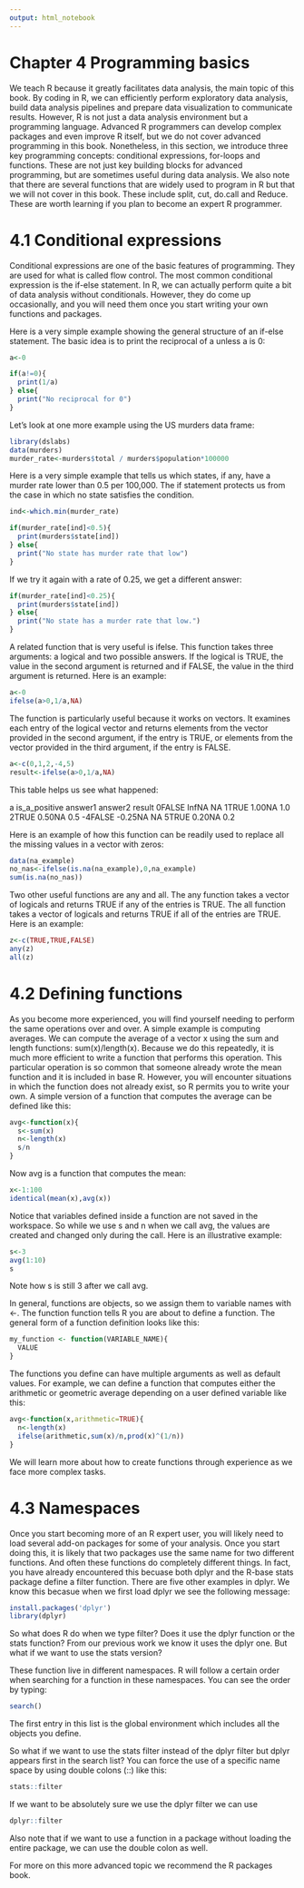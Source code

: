 ```yaml
---
output: html_notebook
---
```

# Chapter 4 Programming basics

We teach R because it greatly facilitates data analysis, the main topic of this book. By coding in R, we can efficiently perform exploratory data analysis, build data analysis pipelines and prepare data visualization to communicate results. However, R is not just a data analysis environment but a programming language. Advanced R programmers can develop complex packages and even improve R itself, but we do not cover advanced programming in this book. Nonetheless, in this section, we introduce three key programming concepts: conditional expressions, for-loops and functions. These are not just key building blocks for advanced programming, but are sometimes useful during data analysis. We also note that there are several functions that are widely used to program in R but that we will not cover in this book. These include split, cut, do.call and Reduce. These are worth learning if you plan to become an expert R programmer.

# 4.1 Conditional expressions

Conditional expressions are one of the basic features of programming. They are used for what is called flow control. The most common conditional expression is the if-else statement. In R, we can actually perform quite a bit of data analysis without conditionals. However, they do come up occasionally, and you will need them once you start writing your own functions and packages.

Here is a very simple example showing the general structure of an if-else statement. The basic idea is to print the reciprocal of a unless a is 0:

```r
a<-0

if(a!=0){
  print(1/a)
} else{
  print("No reciprocal for 0")
}
```

Let’s look at one more example using the US murders data frame:

```r
library(dslabs)
data(murders)
murder_rate<-murders$total / murders$population*100000
```

Here is a very simple example that tells us which states, if any, have a murder rate lower than 0.5 per 100,000. The if statement protects us from the case in which no state satisfies the condition.

```r
ind<-which.min(murder_rate)

if(murder_rate[ind]<0.5){
  print(murders$state[ind])
} else{
  print("No state has murder rate that low")
}
```

If we try it again with a rate of 0.25, we get a different answer:

```r
if(murder_rate[ind]<0.25){
  print(murders$state[ind])
} else{
  print("No state has a murder rate that low.")
}
```

A related function that is very useful is ifelse. This function takes three arguments: a logical and two possible answers. If the logical is TRUE, the value in the second argument is returned and if FALSE, the value in the third argument is returned. Here is an example:

```r
a<-0
ifelse(a>0,1/a,NA)
```

The function is particularly useful because it works on vectors. It examines each entry of the logical vector and returns elements from the vector provided in the second argument, if the entry is TRUE, or elements from the vector provided in the third argument, if the entry is FALSE.

```r
a<-c(0,1,2,-4,5)
result<-ifelse(a>0,1/a,NA)
```

This table helps us see what happened:

a	is_a_positive	answer1	answer2	result
0FALSE            	InfNA         	NA
1TRUE             	1.00NA        	1.0
2TRUE             	0.50NA	        0.5
-4FALSE            -0.25NA	        NA
5TRUE             	0.20NA	        0.2

Here is an example of how this function can be readily used to replace all the missing values in a vector with zeros:

```r
data(na_example)
no_nas<-ifelse(is.na(na_example),0,na_example)
sum(is.na(no_nas))
```

Two other useful functions are any and all. The any function takes a vector of logicals and returns TRUE if any of the entries is TRUE. The all function takes a vector of logicals and returns TRUE if all of the entries are TRUE. Here is an example:

```r
z<-c(TRUE,TRUE,FALSE)
any(z)
all(z)
```

# 4.2 Defining functions

As you become more experienced, you will find yourself needing to perform the same operations over and over. A simple example is computing averages. We can compute the average of a vector x using the sum and length functions: sum(x)/length(x). Because we do this repeatedly, it is much more efficient to write a function that performs this operation. This particular operation is so common that someone already wrote the mean function and it is included in base R. However, you will encounter situations in which the function does not already exist, so R permits you to write your own. A simple version of a function that computes the average can be defined like this:

```r
avg<-function(x){
  s<-sum(x)
  n<-length(x)
  s/n
}
```

Now avg is a function that computes the mean:

```r
x<-1:100
identical(mean(x),avg(x))
```

Notice that variables defined inside a function are not saved in the workspace. So while we use s and n when we call avg, the values are created and changed only during the call. Here is an illustrative example:

```r
s<-3
avg(1:10)
s
```

Note how s is still 3 after we call avg.

In general, functions are objects, so we assign them to variable names with <-. The function function tells R you are about to define a function. The general form of a function definition looks like this:

```r
my_function <- function(VARIABLE_NAME){
  VALUE
}
```

The functions you define can have multiple arguments as well as default values. For example, we can define a function that computes either the arithmetic or geometric average depending on a user defined variable like this:

```r
avg<-function(x,arithmetic=TRUE){
  n<-length(x)
  ifelse(arithmetic,sum(x)/n,prod(x)^(1/n))
}
```

We will learn more about how to create functions through experience as we face more complex tasks.

# 4.3 Namespaces

Once you start becoming more of an R expert user, you will likely need to load several add-on packages for some of your analysis. Once you start doing this, it is likely that two packages use the same name for two different functions. And often these functions do completely different things. In fact, you have already encountered this becuase both dplyr and the R-base stats package define a filter function. There are five other examples in dplyr. We know this becasue when we first load dplyr we see the following message:

```r
install.packages('dplyr')
library(dplyr)
```

So what does R do when we type filter? Does it use the dplyr function or the stats function? From our previous work we know it uses the dplyr one. But what if we want to use the stats version?

These function live in different namespaces. R will follow a certain order when searching for a function in these namespaces. You can see the order by typing:

```r
search()
```

The first entry in this list is the global environment which includes all the objects you define.

So what if we want to use the stats filter instead of the dplyr filter but dplyr appears first in the search list? You can force the use of a specific name space by using double colons (::) like this:

```r
stats::filter
```

If we want to be absolutely sure we use the dplyr filter we can use

```r
dplyr::filter
```

Also note that if we want to use a function in a package without loading the entire package, we can use the double colon as well.

For more on this more advanced topic we recommend the R packages book.
